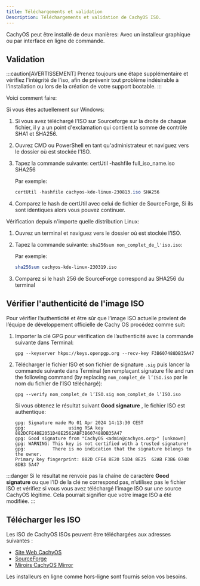 ```yaml
---
title: Téléchargements et validation
Description: Téléchargements et validation de CachyOS ISO.
---
```



CachyOS peut  être installé de deux manières: Avec un installeur graphique ou par interface en ligne de commande.

## Validation

:::caution[AVERTISSEMENT]
Prenez toujours une étape supplémentaire et vérifiez l'intégrité de l'iso, afin de prévenir tout problème  indésirable à l'installation ou lors de la création de votre support bootable.
:::

Voici comment faire:

Si vous êtes actuellement sur Windows:

<Steps>

1. Si vous avez téléchargé l'ISO sur Sourceforge sur la droite de chaque fichier, il y a un point d'exclamation qui contient la somme de contrôle SHA1 et SHA256.
2. Ouvrez CMD ou PowerShell en tant qu'administrateur et naviguez vers le dossier où est stockée l'ISO.
3. Tapez la commande suivante: certUtil -hashfile full_iso_name.iso SHA256

   Par exemple:
   ```powershell
   certUtil -hashfile cachyos-kde-linux-230813.iso SHA256
   ```

4. Comparez le hash de certUtil avec celui de fichier de SourceForge, Si ils sont identiques alors vous pouvez continuer.

</Steps>

Vérification depuis n'importe quelle distribution Linux:

<Steps>

1. Ouvrez un terminal et naviguez vers le dossier où est stockée l'ISO.
2. Tapez la commande suivante:  `sha256sum non_complet_de_l'iso.iso`:

   Par exemple:
   ```sh
   sha256sum cachyos-kde-linux-230319.iso
   ```

3. Comparez si le hash 256 de SourceForge correspond au SHA256 du terminal

</Steps>

## Vérifier l'authenticité de l'image ISO

Pour vérifier l’authenticité et être sûr que l’image ISO actuelle provient de l’équipe de développement officielle de Cachy OS procédez comme suit:

<Steps>

1. Importer la clé  GPG pour vérification de l’authenticité avec la commande suivante dans Terminal:

   ```shell
   gpg --keyserver hkps://keys.openpgp.org --recv-key F3B607488DB35A47
   ```

2. Télécharger le fichier  ISO  et son fichier de signature `.sig` puis lancer la commande suivante dans Terminal (en remplaçant signature file and run the following command (by replacing `nom_complet_de l’ISO.iso` par le nom du fichier de l’ISO téléchargé):
   ```shell
   gpg --verify nom_complet_de l’ISO.sig nom_complet_de l’ISO.iso
   ```

   Si vous obtenez le résultat suivant **Good signature** , le fichier ISO est authentique:
   ```
   gpg: Signature made Mo 01 Apr 2024 14:13:30 CEST
   gpg:                using RSA key 882DCFE48E2051D48E2562ABF3B607488DB35A47
   gpg: Good signature from "CachyOS <admin@cachyos.org>" [unknown]
   gpg: WARNING: This key is not certified with a trusted signature!
   gpg:          There is no indication that the signature belongs to the owner.
   Primary key fingerprint: 882D CFE4 8E20 51D4 8E25  62AB F3B6 0748 8DB3 5A47
   ```


</Steps>

:::danger
Si le résultat ne renvoie pas la chaîne de caractére **Good signature** ou que l’ID de la clé ne correspond pas, n’utilisez pas le fichier ISO et vérifiez si vous vous avez téléchargé l’image ISO sur une source CachyOS légitime. Cela pourrait signifier que votre image ISO a été modifiée.
:::

## Télécharger les ISO

Les ISO de CachyOS ISOs peuvent être téléchargées aux adresses suivantes :

*   [Site Web CachyOS](https://cachyos.org/download)
*   [SourceForge](https://sourceforge.net/projects/cachyos-arch/files/)
*   [Miroirs CachyOS Mirror](https://mirror.cachyos.org/ISO/)

Les installeurs en ligne comme hors-ligne sont fournis selon vos besoins.


